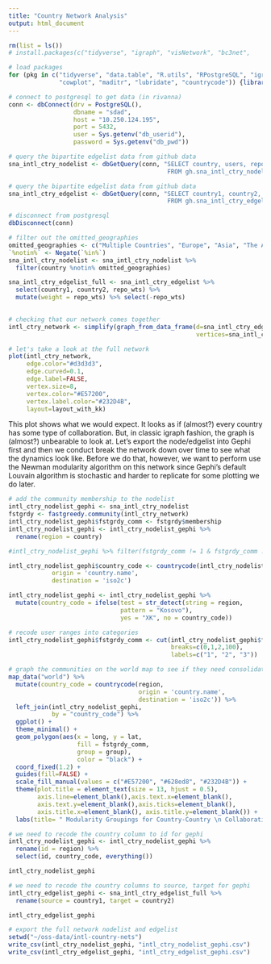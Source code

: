 ```yaml
---
title: "Country Network Analysis"
output: html_document
---
```


```r
rm(list = ls())
# install.packages(c("tidyverse", "igraph", "visNetwork", "bc3net", 

# load packages 
for (pkg in c("tidyverse", "data.table", "R.utils", "RPostgreSQL", "igraph", "rworldmap",
              "cowplot", "maditr", "lubridate", "countrycode")) {library(pkg, character.only = TRUE)}

# connect to postgresql to get data (in rivanna)
conn <- dbConnect(drv = PostgreSQL(), 
                  dbname = "sdad", 
                  host = "10.250.124.195", 
                  port = 5432, 
                  user = Sys.getenv("db_userid"), 
                  password = Sys.getenv("db_pwd"))

# query the bipartite edgelist data from github data  
sna_intl_ctry_nodelist <- dbGetQuery(conn, "SELECT country, users, repos, commits, additions, deletions
                                            FROM gh.sna_intl_ctry_nodelist")

# query the bipartite edgelist data from github data  
sna_intl_ctry_edgelist <- dbGetQuery(conn, "SELECT country1, country2, ctrycode1, ctrycode2, year, repo_wts
                                            FROM gh.sna_intl_ctry_edgelist")

# disconnect from postgresql
dbDisconnect(conn)
```

```r
# filter out the omitted_geographies 
omitted_geographies <- c("Multiple Countries", "Europe", "Asia", "The Americas", "Africa")
`%notin%` <- Negate(`%in%`)
sna_intl_ctry_nodelist <- sna_intl_ctry_nodelist %>% 
  filter(country %notin% omitted_geographies) 

sna_intl_ctry_edgelist_full <- sna_intl_ctry_edgelist %>% 
  select(country1, country2, repo_wts) %>% 
  mutate(weight = repo_wts) %>% select(-repo_wts)
  

# checking that our network comes together 
intl_ctry_network <- simplify(graph_from_data_frame(d=sna_intl_ctry_edgelist_full, 
                                                    vertices=sna_intl_ctry_nodelist, directed=FALSE)) 

# let's take a look at the full network 
plot(intl_ctry_network, 
     edge.color="#d3d3d3", 
     edge.curved=0.1,
     edge.label=FALSE,
     vertex.size=8,
     vertex.color="#E57200", 
     vertex.label.color="#232D4B",
     layout=layout_with_kk)

```

This plot shows what we would expect. It looks as if (almost?) every country has some type of collaboration. But, in classic igraph fashion, the graph is (almost?) unbearable to look at. Let's export the node/edgelist into Gephi first and then we conduct break the network down over time to see what the dynamics look like. Before we do that, however, we want to perform use the Newman modularity algorithm on this network since Gephi's default Louvain algorithm is stochastic and harder to replicate for some plotting we do later. 

```r

# add the community membership to the nodelist 
intl_ctry_nodelist_gephi <- sna_intl_ctry_nodelist
fstgrdy <- fastgreedy.community(intl_ctry_network)
intl_ctry_nodelist_gephi$fstgrdy_comm <- fstgrdy$membership
intl_ctry_nodelist_gephi <- intl_ctry_nodelist_gephi %>% 
  rename(region = country) 

#intl_ctry_nodelist_gephi %>% filter(fstgrdy_comm != 1 & fstgrdy_comm != 2)

intl_ctry_nodelist_gephi$country_code <- countrycode(intl_ctry_nodelist_gephi$region, 
            origin = 'country.name', 
            destination = 'iso2c') 

intl_ctry_nodelist_gephi <- intl_ctry_nodelist_gephi %>% 
  mutate(country_code = ifelse(test = str_detect(string = region, 
                               pattern = "Kosovo"), 
                               yes = "XK", no = country_code))

# recode user ranges into categories  
intl_ctry_nodelist_gephi$fstgrdy_comm <- cut(intl_ctry_nodelist_gephi$fstgrdy_comm, 
                                             breaks=c(0,1,2,100), 
                                             labels=c("1", "2", "3"))

# graph the communities on the world map to see if they need consolidating
map_data("world") %>% 
  mutate(country_code = countrycode(region, 
                                    origin = 'country.name', 
                                    destination = 'iso2c')) %>% 
  left_join(intl_ctry_nodelist_gephi,  
            by = "country_code") %>% 
  ggplot() +
  theme_minimal() +
  geom_polygon(aes(x = long, y = lat, 
                   fill = fstgrdy_comm, 
                   group = group), 
                   color = "black") + 
  coord_fixed(1.2) +
  guides(fill=FALSE) + 
  scale_fill_manual(values = c("#E57200", "#628ed8", "#232D4B")) +
  theme(plot.title = element_text(size = 13, hjust = 0.5), 
        axis.line=element_blank(),axis.text.x=element_blank(),
        axis.text.y=element_blank(),axis.ticks=element_blank(),
        axis.title.x=element_blank(), axis.title.y=element_blank()) +
  labs(title= " Modularity Groupings for Country-Country \n Collaboration Networks (GitHub, 2008-2018)")

```

```r

# we need to recode the country column to id for gephi 
intl_ctry_nodelist_gephi <- intl_ctry_nodelist_gephi %>% 
  rename(id = region) %>% 
  select(id, country_code, everything())

intl_ctry_nodelist_gephi

# we need to recode the country columns to source, target for gephi
intl_ctry_edgelist_gephi <- sna_intl_ctry_edgelist_full %>% 
  rename(source = country1, target = country2)

intl_ctry_edgelist_gephi

# export the full network nodelist and edgelist 
setwd("~/oss-data/intl-country-nets")
write_csv(intl_ctry_nodelist_gephi, "intl_ctry_nodelist_gephi.csv")
write_csv(intl_ctry_edgelist_gephi, "intl_ctry_edgelist_gephi.csv") 

```



















